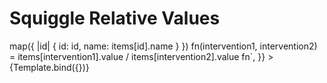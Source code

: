 
<Meta
  title="Squiggle/SquiggleRelativeValues"
  component={SquiggleRelativeValues}
/>


# Squiggle Relative Values

<Canvas>
  <Story
    name="Basic"
    args={{
      code: `
blog_post_to_software = SampleSet.fromDist(0.1 to 100)
items = {
  quri_papers_1: {name:"External Evaluation of the EA Wiki", id: "quri_papers_1", value: pointMass(1)},
  quri_papers_2: {name:"Flimsy Pet Theories, Enormous Initiatives", id: "quri_papers_2", value: 0.1 to 2},
  quri_papers_3: {name:"Simple comparison polling to create utility functions", id: "quri_papers_3", value: 0.5 to 10},
  quri_papers_4: {name:"Prioritization Research for Advancing Wisdom and Intelligence", id: "quri_papers_4", value: 0.2 to 20},
  quri_papers_5: {name:"Shallow evaluations of longtermist organizations", id: "quri_papers_5", value: 0.2 to 3},
  quri_papers_6: {name:"2018-2019 Long Term Future Fund Grantees: How did they do?", id: "quri_papers_6", value: 0.3 to 2},
  quri_papers_7: {name:"Introducing Metaforecasting: A Forecast Aggregator and Search Tool", id: "quri_papers_7", value: 1 to 20},
  quri_papers_8: {name:"Big List of Cause Candidates", id: "quri_papers_8", value: 0.5 to 8},
  quri_papers_9: {name:"Multivariate estimation & the Squiggly language", id: "quri_papers_9", value: 0.2 to 8},
  quri_papers_10: {name:"Amplifying generalist research via forecasting – results from a preliminary exploration Part 2", id: "quri_papers_10", value: 2 to 15},
  quri_papers_11: {name:"Introducing http://foretold.io/: A New Open-Source Prediction Registry", id: "quri_papers_11", value: 1 to 5},
  quri_papers_12: {name:"Conversation on forecasting with Vaniver and Ozzie Gooen", id: "quri_papers_12", value: 0.05 to 0.2},
  quri_papers_13: {name:"Prediction-Augmented Evaluation Systems", id: "quri_papers_13", value: 0.1 to 3},
  quri_papers_14: {name:"Five steps for quantifying speculative interventions", id: "quri_papers_14", value: 0.2 to 3},
  quri_papers_15: {name:"Valuing research works by eliciting comparisons from EA researchers", id: "quri_papers_15", value: 0.2 to 3},
  quri_metaforecast: {name:"Metaforecast", id: "quri_metaforecast", value: (1)*blog_post_to_software},
  quri_metaforecast_twitter: {name:"Metaforecast Twitter Bot", id: "quri_metaforecast_twitter", value: (0.01 to 0.1)*blog_post_to_software},
  quri_squiggle: {name:"Squiggle", id: "quri_squiggle", value: (3 to 10)*blog_post_to_software},
  quri_foretold: {name:"Foretold.io", id: "quri_foretold", value: (0.5 to 100)*blog_post_to_software},
  quri_homepage: {name:"QuantifiedUncertainty.org", id: "quri_homepage", value: (0.05 to 5)*blog_post_to_software},
  quri_utility_extractor: {name:"Utility Function Extractor", id: "quri_utility_extractor", value: (0.005 to 0.2)*blog_post_to_software},
  quri_ai_safety_papers: {name:"AI Safety Papers", id: "quri_ai_safety_papers", value: (0.01 to 0.5)*blog_post_to_software},
  quri_ken: {name:"Ken", id: "quri_ken", value: (0.1 to 0.5)*blog_post_to_software},
  quri_guesstimate: {name:"Guesstimate", id: "quri_guesstimate", value: (50 to 10000)*blog_post_to_software}
}
withSampleSetValue(item) = {
  {
    name: item["name"],
    value: SampleSet.fromDist(item["value"])
  }
}
items = Dict.map(items, withSampleSetValue)
choices = Dict.keys(items) -> map({
  |id| {
    id: id,
    name: items[id].name
  }
})
fn(intervention1, intervention2) = items[intervention1].value / items[intervention2].value
fn`,
    }}
  >
    {Template.bind({})}
  </Story>
</Canvas>

